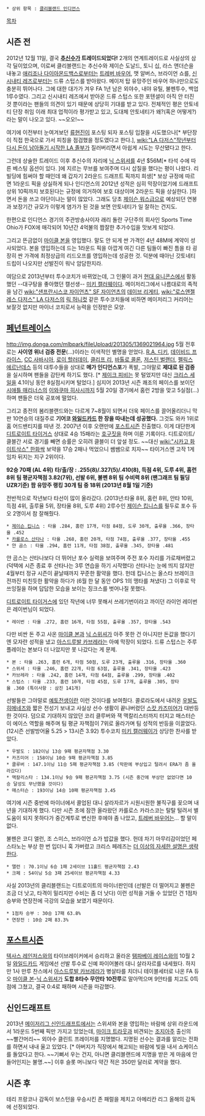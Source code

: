  * 상위 항목 : [[클리블랜드 인디언스]]

[[목차]]
== 시즌 전 ==
2012년 12월 11일, 결국 '''[[추신수]]가 트레이드되었다!''' 2개의 연계트레이드로 사실상의 삼각 딜이었으며, 이로써 클리블랜드는 추신수와 제이슨 도날드, 토니 십, 라스 앤더슨을 내놓고 [[애리조나 다이아몬드백스]]로부터는 [[트레버 바우어]], 맷 알버스, 브라이언 쇼를, [[신시내티 레즈]]로부터는 드류 스텁스를 받아왔다. 메이저 탑 유망주인 바우어 하나만으로도 충분히 뛰어나다. 그에 대한 대가가 겨우 FA 1년 남은 외야수, 내야 유틸, 불펜투수, 백업 1루수였다. 그리고 신시내티 레즈에서 받아온 드류 스텁스 또한 포텐셜이 아직 안 터진 것 뿐이라는 팬들의 의견이 있기 때문에 상당히 기대를 받고 있다. 전체적인 평은 안토네티 단장 취임 이래 최대 업적이라 평가받고 있고, 도대체 안토네티가 왜?(혹은 어떻게?)라는 말이 나오고 있다. ~~오오!~~ 

여기에 이전부터 눈여겨보던 [[류현진]]이 포스팅 되자 포스팅 입찰을 시도했으나[* 부단장이 직접 한국으로 가서 피칭을 점검했을 정도였다고 한다.], [[wiki:"LA 다저스"작년부터 다시 돈이 남아돌기 시작한 LA 졸부가]] 질러버리면서 아쉽게 시도는 무산됐다고 한다.

그런데 상술한 트레이드 이후 추신수의 자리에 [[닉 스위셔]]를 4년 $56M[* 타석 수에 따른 베스팅 옵션이 있다. ]에 지르는 무브를 보여주며 다시 삽질을 했다는 평이 나왔다. 리빌딩에 힘써야 할 때인데 왜 갑자기 2라운드 드래프트 픽까지 희생[* 보상 규정에 따르면 1라운드 픽을 상실하게 되나 인디언스의 2012년 성적은 심히 막장이었기에 드래프트 상위 10픽까지 보호된다는 규정에 의거하여 보호 대상이며 2라운드 픽을 상실한다. ]하면서 돈을 쓰고 야단이냐는 말이 많았다. 그래도 당초 [[제이슨 워스]]급으로 예상되던 연봉과 보장기간 규모가 이렇게 염가가 된 것을 보면 안토네티가 일 잘하는 건지도.

한편으로 인디언스 경기의 주관방송사이자 래리 돌란 구단주의 회사인 Sports Time Ohio가 FOX에 매각되어 10년간 4억불의 짭잘한 추가수입을 맛보게 되었다.

그리고 뜬금없이 [[마이클 본]]을 영입했다. 말도 안 되게 싼 가격인 4년 48M에 계약이 성사되었다. 본을 영입하는데 드는 1라운드 픽을 아깝게 여긴 다른 팀들이 빠진 틈을 타 굉장히 싼 가격에 최정상급의 리드오프를 영입하는데 성공한 것. 덕분에 때아닌 갓토네티 드립이 나오지만 선발진이 워낙 암담한지라.

여담으로 2013년부터 투수코치가 바뀌었는데, 그 인물이 과거 [[현대 유니콘스]]에서 활동했던 --대구탕을 좋아했던 캘선생-- [[미키 캘러웨이]]다. 메이저리그에서 나름대로의 족적을 남긴 [[wiki:"샌프란시스코 자이언츠" SF 자이언츠]]의 [[데이브 리게티]], [[wiki:"로스앤젤레스 다저스" LA 다저스]]의 [[릭 허니컷]] 같은 투수코치들에 비하면 메이저리그 커리어는 보잘것 없지만 마이너 코치로서 능력을 인정받은 모양.

== [[페넌트레이스]] ==
http://img.donga.com/mlbpark/fileUpload/201305/1369021964.jpg
5월 전후로는 '''사이영 위너 검증 전문'''(...)이라는 이색적인 별명을 얻었다. [[R.A. 디키]], [[데이비드 프라이스]], [[CC 사바시아]], [[로이 할러데이]], [[클리프 리]], [[바톨로 콜론]], [[저스틴 벌랜더]], [[펠릭스 에르난데스]] 등의 대투수들을 상대로 '''메가 인디언스포'''가 폭발, 그야말로 '''제대로 된 검증'''을 실시하며 팬들을 감탄케 하기도 했다. [* [[제이크 피비]]는 못 털었지만 대신 [[크리스 세일]]을 4.1이닝 동안 8실점시키며 털었다.] 심지어 2013년 시즌 쾌조의 페이스를 보이던 [[시애틀 매리너스]]의 [[이와쿠마 히사시]]까지 5월 20일 경기에서 홈런 2방을 맞고 5실점(...)하며 팬들은 더욱 공포에 떨었다. 

그리고 종전의 봄리블랜드와는 다르게 7~8월이 되면서 더욱 페이스를 끌어올리더니 막판 10연승의 대질주로 '''기어코 [[와일드카드]] 한 장을 따내는데 성공했다.''' 그것도 와카 1위로 홈 어드밴티지를 따낸 것. 2007년 이후 오랜만에 [[포스트시즌]] 진출했다. 이게 대단한게 [[디트로이트 타이거스]] 상대로 4승 15패라는 [[호구]]짓을 하며 이룬 기록이다. 디트로이트/클블간 서로 경기를 빼면 승률은 오히려 클블이 더 앞설 정도. ~~대신 [[wiki:"시카고 화이트삭스" 한화싹]] 보약을 17승 2패나 먹었으니 쌤쌤으로 치자~~ 타이거스엔 고작 1게임차 뒤지는 지구 2위이다. 

'''92승 70패 (AL 4위)'''
'''타/출/장 : .255(8)/.327(5)/.410(8), 득점 4위, 도루 4위, 홈런 8위'''
'''팀 평균자책점 3.82(7위), 선발 6위, 불펜 8위'''
'''팀 수비력 8위 (팬그래프 팀 필딩 UZR기준)'''
'''팜 유망주 랭킹 30개 팀 중 18위 (2013년 8월 1일 기준)'''

전반적으로 작년보다 타선이 많이 올라갔다. (2013년:타율 8위, 홈런 8위, 안타 10위, 득점 4위, 출루율 5위, 장타율 8위, 도루 4위) 2루수인 [[제이슨 킵니스]]를 필두로 포수 듀오 2명이서 참 잘해줬다.

 * [[제이슨 킵니스]] : 타율 .284, 홈런 17개, 타점 84점, 도루 30개, 출루율 .366, 장타율 .452 
 * [[카를로스 산타나]] : 타율 .268, 홈런 20개, 타점 74점, 출루율 .377, 장타율 .455
 * 얀 곰스 : 타율 .294, 홈런 11개, 타점 38점, 출루율 .345, 장타율 .481

얀 곰스는 산타나보다 더 뛰어난 포수 실력을 보여주며 주전 포수 자리를 가로채버렸고 (덕택에 시즌 종료 후 산타나는 3루 연습을 하기 시작했다) 산타나는 눈에 띄지 않지만 4월부터 정규 시즌이 끝날때까지 꾸준한 활약을 했다. 헌데 킵니스는 올스타 브레이크 전까진 미친듯한 활약을 하다가 (6월 한 달 동안 OPS 1의 맹타를 쳐냈다) 그 이후로 막쓰잉질을 하며 답답한 모습을 보이는 징크스를 벗어나질 못했다.

[[디트로이트 타이거스]]에 있던 작년에 너무 못해서 쓰레기번이라고 까이던 라이언 레이번은 레이번님이 되었다.

 * 레이번 : 타율 .272, 홈런 16개, 타점 55점, 출루율 .357, 장타율 .543

다만 비싼 돈 주고 사온 [[마이클 본]]과 [[닉 스위셔]]가 아주 못한 건 아니지만 돈값을 했다기엔 모자란 성적을 냈고 [[아스드루발 카브레라]]는 아예 막장이 되었다. 드류 스텁스는 주루 플레이는 본보다 더 나았지만 못 나갔다는 게 문제.

 * 본 : 타율 .263, 홈런 6개, 타점 50점, 도루 23개, 출루율 .316, 장타율 .360
 * 스위셔 : 타율 .246, 홈런 22개, 타점 63점, 출루율 .341, 장타율 .423
 * 카브레라 : 타율 .242, 홈런 14개, 타점 64점, 출루율 .299, 장타율 .402
 * 스텁스 : 타율 .233, 홈런 10개, 타점 45점, 도루 17개, 출루율 .305, 장타율 .360 (특이사항 : 삼진 141개)

선발들은 그야말로 [[예토전생]]이란 이런 것이다를 보여줬다. 콜로라도에서 내려온 [[우발도 히메네즈]]와 짧은 전성기 보내고 사실상 선수 생활이 끝나버렸던 [[스캇 카즈미어]]가 대반등한 것이다. 덤으로 기대하지 않았던 코리 클루버와 잭 맥칼리스터까지 터지고 매스터슨이 에이스 역할을 해주며 팀 평균 자책점이 7위로 올라가며 팀 성적의 반등을 이끌었다. (12시즌 선발방어율 5.25 > 13시즌 3.92) 투수코치 [[미키 캘러웨이]]가 상당한 찬사를 받았다.

 * 우발도 : 182이닝 13승 9패 평균자책점 3.30
 * 카즈미어 : 158이닝 10승 9패 평균자책점 3.85
 * 클루버 : 147.1이닝 11승 5패 평균자책점 3.85 (막판에 부상입고 털려서 ERA가 좀 올라갔다)
 * 맥칼리스타 : 134.1이닝 9승 9패 평균자책점 3.75 (시즌 중간에 부상만 없었다면 10승 달성도 무난했을 것이다)
 * 매스터슨 : 193이닝 14승 10패 평균자책점 3.45

여기에 시즌 중반에 마이너에서 콜업된 대니 살라자르가 시원시원한 불직구를 꽂으며 내년을 기대하게 했다. 다만 시즌 초에 잠깐 올라왔던 카를로스 카라스코는 탈탈 털려서 별 도움이 되지 못하다가 중간계투로 변신한 후에야 좀 나았고, [[트레버 바우어]]는... 할 말이 없다.

불펜은 코디 앨런, 조 스미스, 브라이언 쇼가 밥값을 했다. 헌데 차기 마무리감이었던 페스타노는 부상 한 번 입더니 훅 가버렸고 크리스 페레즈는 [[더 이상의 자세한 설명은 생략한다]].

 * 앨런 : 70.1이닝 6승 1패 2세이브 11홀드 평균자책점 2.43
 * 크페 : 54이닝 5승 3패 25세이브 평균자책점 4.33

사실 2013년의 클리블랜드는 디트로이트의 마이너판인데 (선발은 더 떨어지고 불펜은 조금 더 낫고, 타격이 밀리지만 수비는 좀 더 낫다) 이런 성적을 거둘 수 있었던 건 1점차 승부와 연장전에 극강의 모습을 보였기 때문이다.

 * 1점차 승부 : 30승 17패 63.8% 
 * 연장전 : 10승 2패 83.3%

== [[포스트시즌]] ==
[[텍사스 레인저스]]와의 타이브레이커에서 승리하고 올라온 [[탬파베이 레이스]]와의 10월 2일 [[와일드카드]] 게임에선 선발 투수로 신예 파이어볼러 대니 살라자르를 내세웠다. 하지만 1사 만루 찬스에서 [[아스드루발 카브레라]]가 병살타를 치더니 테이블세터로 나온 FA 듀오 [[마이클 본]]-[[닉 스위셔]]가 '''도합 8타수 무안타 10잔루'''로 말아먹으며 9안타를 치고도 0득점에 그쳤고, 결국 0:4로 패하며 시즌을 마감했다. 

== 신인드래프트 ==
2013년 [[메이저리그 신인드래프트]]에서는 스위셔와 본을 영입하는 바람에 상위 라운드에서 1라운드 5번째 픽만 가지고 있었는데, [[마이크 트라웃]]과 비견되는 [[조지아]]주 출신의 ~~빨간머리~~ 외야수 클린트 프레이저를 지명했다. 지명된 선수는 결과를 알리는 전화를 하면서 내내 울고 있었다. [* 아버지가 직장에서 해고되는 바람에 빚을 내서 쇼케이스를 돌았다고 한다. ~~기뻐서 우는 건지, 아니면 클리블랜드에 지명을 받은 게 마음에 안 들어인지는 불명.~~] 이후 슬롯 머니보다 약간 적은 350만 달러로 계약을 했다.

== 시즌 후 ==
테리 프랑코나 감독이 보스턴을 우승시킨 존 패럴을 제치고 아메리칸 리그 올해의 감독에 선정되었다.
